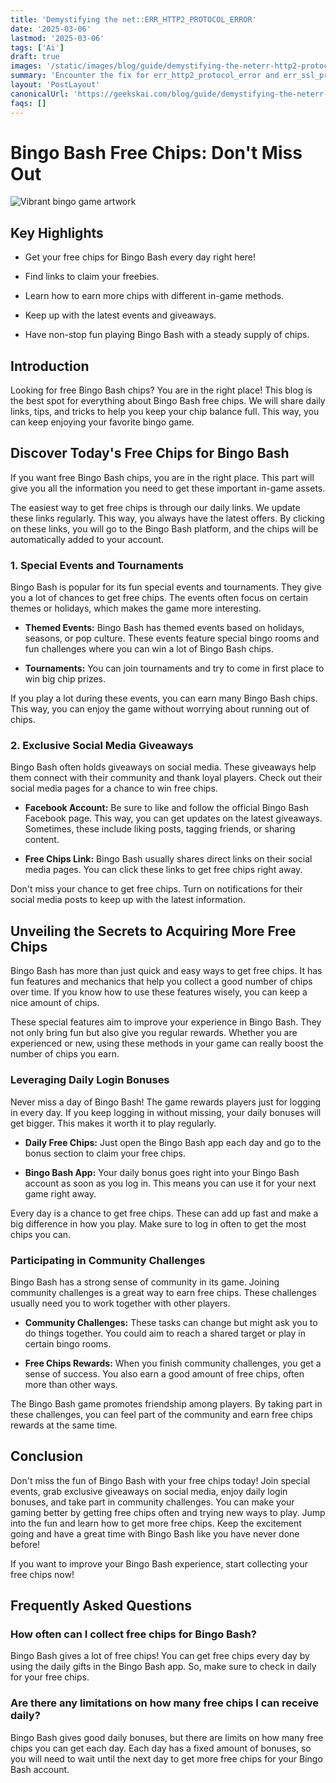 ```yaml
---
title: 'Demystifying the net::ERR_HTTP2_PROTOCOL_ERROR'
date: '2025-03-06'
lastmod: '2025-03-06'
tags: ['Ai']
draft: true
images: '/static/images/blog/guide/demystifying-the-neterr-http2-protocol-error.png'
summary: 'Encounter the fix for err_http2_protocol_error​ and err_ssl_protocol_error​ on our blog. Resolve these pesky errors quickly!'
layout: 'PostLayout'
canonicalUrl: 'https://geekskai.com/blog/guide/demystifying-the-neterr-http2-protocol-error/'
faqs: []
---
```


# Bingo Bash Free Chips: Don't Miss Out

![Vibrant bingo game artwork](<https://storage.googleapis.com/scalenut-prod-article-images/633911021e33ae-a7d8-43e7-9158-3742d6556fde.png>)

## Key Highlights

- Get your free chips for Bingo Bash every day right here!

- Find links to claim your freebies.

- Learn how to earn more chips with different in-game methods.

- Keep up with the latest events and giveaways.

- Have non-stop fun playing Bingo Bash with a steady supply of chips.

## Introduction

Looking for free Bingo Bash chips? You are in the right place! This blog is the best spot for everything about Bingo Bash free chips. We will share daily links, tips, and tricks to help you keep your chip balance full. This way, you can keep enjoying your favorite bingo game.

## Discover Today's Free Chips for Bingo Bash

If you want free Bingo Bash chips, you are in the right place. This part will give you all the information you need to get these important in-game assets.

The easiest way to get free chips is through our daily links. We update these links regularly. This way, you always have the latest offers. By clicking on these links, you will go to the Bingo Bash platform, and the chips will be automatically added to your account.

### 1\. Special Events and Tournaments

Bingo Bash is popular for its fun special events and tournaments. They give you a lot of chances to get free chips. The events often focus on certain themes or holidays, which makes the game more interesting.

- **Themed Events:** Bingo Bash has themed events based on holidays, seasons, or pop culture. These events feature special bingo rooms and fun challenges where you can win a lot of Bingo Bash chips.

- **Tournaments:** You can join tournaments and try to come in first place to win big chip prizes.

If you play a lot during these events, you can earn many Bingo Bash chips. This way, you can enjoy the game without worrying about running out of chips.

### 2\. Exclusive Social Media Giveaways

Bingo Bash often holds giveaways on social media. These giveaways help them connect with their community and thank loyal players. Check out their social media pages for a chance to win free chips.

- **Facebook Account:** Be sure to like and follow the official Bingo Bash Facebook page. This way, you can get updates on the latest giveaways. Sometimes, these include liking posts, tagging friends, or sharing content.

- **Free Chips Link:** Bingo Bash usually shares direct links on their social media pages. You can click these links to get free chips right away.

Don't miss your chance to get free chips. Turn on notifications for their social media posts to keep up with the latest information.

## Unveiling the Secrets to Acquiring More Free Chips

Bingo Bash has more than just quick and easy ways to get free chips. It has fun features and mechanics that help you collect a good number of chips over time. If you know how to use these features wisely, you can keep a nice amount of chips.

These special features aim to improve your experience in Bingo Bash. They not only bring fun but also give you regular rewards. Whether you are experienced or new, using these methods in your game can really boost the number of chips you earn.

### Leveraging Daily Login Bonuses

Never miss a day of Bingo Bash! The game rewards players just for logging in every day. If you keep logging in without missing, your daily bonuses will get bigger. This makes it worth it to play regularly.

- **Daily Free Chips:** Just open the Bingo Bash app each day and go to the bonus section to claim your free chips.

- **Bingo Bash App:** Your daily bonus goes right into your Bingo Bash account as soon as you log in. This means you can use it for your next game right away.

Every day is a chance to get free chips. These can add up fast and make a big difference in how you play. Make sure to log in often to get the most chips you can.

### Participating in Community Challenges

Bingo Bash has a strong sense of community in its game. Joining community challenges is a great way to earn free chips. These challenges usually need you to work together with other players.

- **Community Challenges:** These tasks can change but might ask you to do things together. You could aim to reach a shared target or play in certain bingo rooms.

- **Free Chips Rewards:** When you finish community challenges, you get a sense of success. You also earn a good amount of free chips, often more than other ways.

The Bingo Bash game promotes friendship among players. By taking part in these challenges, you can feel part of the community and earn free chips rewards at the same time.

## Conclusion

Don't miss the fun of Bingo Bash with your free chips today! Join special events, grab exclusive giveaways on social media, enjoy daily login bonuses, and take part in community challenges. You can make your gaming better by getting free chips often and trying new ways to play. Jump into the fun and learn how to get more free chips. Keep the excitement going and have a great time with Bingo Bash like you have never done before!

If you want to improve your Bingo Bash experience, start collecting your free chips now!

## Frequently Asked Questions

### How often can I collect free chips for Bingo Bash?

Bingo Bash gives a lot of free chips! You can get free chips every day by using the daily gifts in the Bingo Bash app. So, make sure to check in daily for your free chips.

### Are there any limitations on how many free chips I can receive daily?

Bingo Bash gives good daily bonuses, but there are limits on how many free chips you can get each day. Each day has a fixed amount of bonuses, so you will need to wait until the next day to get more free chips for your Bingo Bash account.

